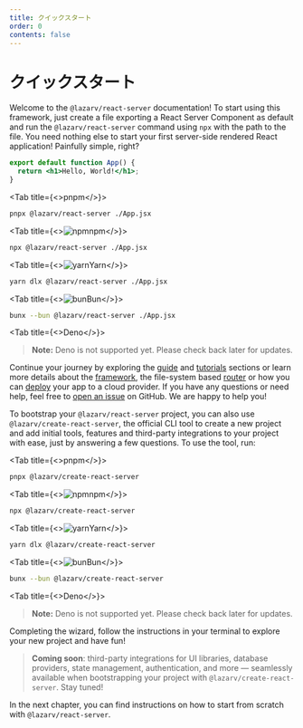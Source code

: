 ```yaml
---
title: クイックスタート
order: 0
contents: false
---
```



# クイックスタート

Welcome to the `@lazarv/react-server` documentation! To start using this framework, just create a file exporting a React Server Component as default and run the `@lazarv/react-server` command using `npx` with the path to the file. You need nothing else to start your first server-side rendered React application! Painfully simple, right?

```jsx filename="./App.jsx"
export default function App() {
  return <h1>Hello, World!</h1>;
}
```

<Tabs name="runtime">

<Tab title={<><Pnpm className="w-4 max-h-4" />pnpm</>}>
```sh
pnpx @lazarv/react-server ./App.jsx
```
</Tab>

<Tab title={<><img src="/npm.svg" alt="npm" className="w-4" />npm</>}>
```sh
npx @lazarv/react-server ./App.jsx
```
</Tab>

<Tab title={<><img src="/yarn.svg" alt="yarn" className="w-4" />Yarn</>}>
```sh
yarn dlx @lazarv/react-server ./App.jsx
```
</Tab>

<Tab title={<><img src="/bun.svg" alt="bun" className="w-4" />Bun</>}>
```sh
bunx --bun @lazarv/react-server ./App.jsx
```
</Tab>

<Tab title={<><Deno className="w-4 max-h-4" />Deno</>}>

> **Note:** Deno is not supported yet. Please check back later for updates.

</Tab>

</Tabs>

Continue your journey by exploring the [guide](/guide) and [tutorials](/tutorials) sections or learn more details about the [framework](/framework), the file-system based [router](/router) or how you can [deploy](/deploy) your app to a cloud provider. If you have any questions or need help, feel free to [open an issue](https://github.com/lazarv/react-server/issues) on GitHub. We are happy to help you!

To bootstrap your `@lazarv/react-server` project, you can also use `@lazarv/create-react-server`, the official CLI tool to create a new project and add initial tools, features and third-party integrations to your project with ease, just by answering a few questions. To use the tool, run:

<Tabs name="create">

<Tab title={<><Pnpm className="w-4 max-h-4" />pnpm</>}>
```sh
pnpx @lazarv/create-react-server
```
</Tab>

<Tab title={<><img src="/npm.svg" alt="npm" className="w-4" />npm</>}>
```sh
npx @lazarv/create-react-server
```
</Tab>

<Tab title={<><img src="/yarn.svg" alt="yarn" className="w-4" />Yarn</>}>
```sh
yarn dlx @lazarv/create-react-server
```
</Tab>

<Tab title={<><img src="/bun.svg" alt="bun" className="w-4" />Bun</>}>
```sh
bunx --bun @lazarv/create-react-server
```
</Tab>

<Tab title={<><Deno className="w-4 max-h-4" />Deno</>}>

> **Note:** Deno is not supported yet. Please check back later for updates.

</Tab>

</Tabs>

Completing the wizard, follow the instructions in your terminal to explore your new project and have fun!

> **Coming soon**: third-party integrations for UI libraries, database providers, state management, authentication, and more — seamlessly available when bootstrapping your project with `@lazarv/create-react-server`. Stay tuned!

In the next chapter, you can find instructions on how to start from scratch with `@lazarv/react-server`.
